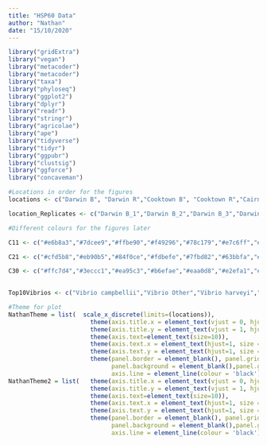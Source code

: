 ```yaml
---
title: "HSP60 Data"
author: "Nathan"
date: "15/10/2020"
---
```


```r
library("gridExtra")
library("vegan")
library("metacoder")
library("metacoder")
library("taxa")
library("phyloseq")
library("ggplot2")
library("dplyr")
library("readr")
library("stringr")
library("agricolae")
library("ape")
library("tidyverse")
library("tidyr")
library("ggpubr")
library("clustsig")
library("ggforce")
library("concaveman")
```

```r
#Locations in order for the figures
locations <- c("Darwin B", "Darwin R","Cooktown B", "Cooktown R","Cairns B","Cairns R","Townsville B","Townsville R", "Mackay B", "Mackay R","Rockhampton B1","Rockhampton B2","Bundaberg R1","Bundaberg R2","Gold Coast B", "Gold Coast R", "Coffs Harbour B", "Coffs Harbour R", "Port Macquire B", "Port Macquire R", "Sydney B", "Sydney R","Jervis Bay B", "Jervis Bay R","Merimbala B", "Merimbala R", "Hobart B","Hobart R")

location_Replicates <- c("Darwin B_1","Darwin B_2","Darwin B_3","Darwin R_1","Darwin R_2","Darwin R_3","Cooktown B_1","Cooktown B_2","Cooktown B_3","Cooktown R_1","Cooktown R_2","Cooktown R_3","Cairns B_1","Cairns B_2","Cairns B_3","Cairns R_1","Cairns R_2","Cairns R_3","Townsville B_1","Townsville B_2","Townsville B_3","Townsville R_1", "Townsville R_2","Townsville R_3","Mackay B_1","Mackay B_2","Mackay B_3","Mackay R_1","Mackay R_2","Mackay R_3","Rockhampton B1_1","Rockhampton B1_2","Rockhampton B1_3","Rockhampton B2_1","Rockhampton B2_2","Rockhampton B2_3","Bundaberg R1_1","Bundaberg R1_2","Bundaberg R1_3","Bundaberg R2_1","Bundaberg R2_2","Bundaberg R2_3","Gold Coast B_1","Gold Coast B_2","Gold Coast B_3","Gold Coast R_1","Gold Coast R_2","Gold Coast R_3","Coffs Harbour R_1","Coffs Harbour R_2","Coffs Harbour R_3","Coffs Harbour B_1","Coffs Harbour B_2","Coffs Harbour B_3","Port Macquire B_1","Port Macquire B_2","Port Macquire B_3","Port Macquire R_1","Port Macquire R_2","Port Macquire R_3","Sydney R_1","Sydney R_2","Sydney R_3","Sydney B_1","Sydney B_2","Sydney B_3","Jervis Bay B_1","Jervis Bay B_2","Jervis Bay B_3","Jervis Bay R_1","Jervis Bay R_2","Jervis Bay R_3","Merimbala R_1","Merimbala R_2","Merimbala R_3","Merimbala B_1","Merimbala B_2","Merimbala B_3","Hobart B_1","Hobart B_2","Hobart B_3","Hobart R_1","Hobart R_2","Hobart R_3")

#Different colours for the figures later

C11 <- c("#e6b8a3","#7dcee9","#ffbe90","#f49296","#78c179","#e7c6ff","#79b6b3","#f8e9ac","#ffa4d7","#b2bde8")

C21 <- c("#cfd5b8","#eb90b5","#84f0ce","#fdbefe","#7fbd82","#63bbfa","#d5b871","#57efff","#f5968e","#94fff1","#e49a7e","#6bcfa9","#ffb6ba","#b2ecac","#bfd0ff","#dfdb8e","#9cd4ff","#ffc38e","#89b1ca","#d6f1a6","#caa0b5","#faffd7","#ffd8ef","#8ab694","#ffcfce","#a1b189","#dbffe9","#cea472","#b1d3c2","#ffe5ad")

C30 <- c("#ffc7d4","#3eccc1","#ea95c3","#b6efae","#eaa0d8","#e2efa1","#95aef5","#c1bc71","#4bb7f1","#ffefaf","#bba0df","#a3b86f","#f5cdff","#8eb77a","#ffbde9","#6fba99", "#e4988d","#ffcec3","#5abab9","#c2a0c8","#c3ffd6","#bbc8ff","#a4b08a","#a7d1ff","#ffe1c3","#98fffd","#a8aac6","#a4ffe9","#eaffdc")
  

Top10Vibrios <- c("Vibrio campbellii","Vibrio Other","Vibrio harveyi","Vibrio rotiferianus","Vibrio azureus","Vibrio brasiliensis","Vibrio owensii","Vibrio parahaemolyticus","Vibrio fortis","Vibrio coralliirubri")

#Theme for plot
NathanTheme = list(  scale_x_discrete(limits=(locations)),
                       theme(axis.title.x = element_text(vjust = 0, hjust = 0.5, size = 16)),
                       theme(axis.title.y = element_text(vjust = 1, hjust = 0.5, size = 16)),
                       theme(axis.text=element_text(size=10)),
                       theme(axis.text.x = element_text(hjust=1, size = 14, angle = 90)),
                       theme(axis.text.y = element_text(hjust=1, size = 14, angle = 0)),
                       theme(panel.border = element_blank(), panel.grid.major = element_blank(), 
                             panel.background = element_blank(),panel.grid.minor = element_blank(), 
                             axis.line = element_line(colour = 'black')))
NathanTheme2 = list(   theme(axis.title.x = element_text(vjust = 0, hjust = 0.5, size = 16)),
                       theme(axis.title.y = element_text(vjust = 1, hjust = 0.5, size = 16)),
                       theme(axis.text=element_text(size=10)),
                       theme(axis.text.x = element_text(hjust=1, size = 14, angle = 90)),
                       theme(axis.text.y = element_text(hjust=1, size = 14, angle = 0)),
                       theme(panel.border = element_blank(), panel.grid.major = element_blank(), 
                             panel.background = element_blank(),panel.grid.minor = element_blank(), 
                             axis.line = element_line(colour = 'black')))

```




